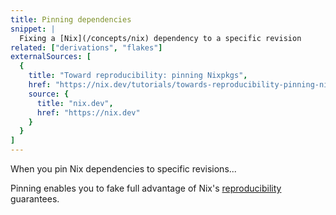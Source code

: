 ```yaml
---
title: Pinning dependencies
snippet: |
  Fixing a [Nix](/concepts/nix) dependency to a specific revision
related: ["derivations", "flakes"]
externalSources: [
  {
    title: "Toward reproducibility: pinning Nixpkgs",
    href: "https://nix.dev/tutorials/towards-reproducibility-pinning-nixpkgs",
    source: {
      title: "nix.dev",
      href: "https://nix.dev"
    }
  }
]
---
```


When you pin Nix dependencies to specific revisions...

Pinning enables you to fake full advantage of Nix's [reproducibility](/concepts/reproducibility) guarantees.

